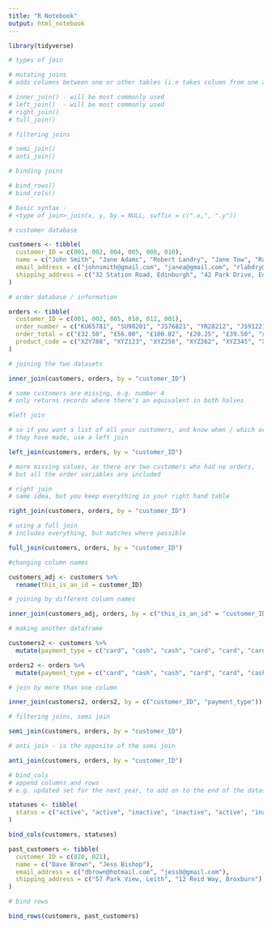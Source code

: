 ```yaml
---
title: "R Notebook"
output: html_notebook
---
```


```r
library(tidyverse)
```


```r
# types of join

# mutating joins
# adds columns between one or other tables (i.e takes column from one and add to the other)

# inner_join() - will be most commonly used
# left_join()  - will be most commonly used
# right_join()
# full_join()

# filtering joins

# semi_join()
# anti_join()

# binding joins

# bind_rows()
# bind_cols()

# basic syntax - 
# <type of join>_join(x, y, by = NULL, suffix = c(".x,", ".y"))

```

```r
# customer database

customers <- tibble(
  customer_ID = c(001, 002, 004, 005, 008, 010), 
  name = c("John Smith", "Jane Adams", "Robert Landry", "Jane Tow", "Raul Tann", "Hilary Joyal"),
  email_address = c("johnsmith@gmail.com", "janea@gmail.com", "rlabdry@hotmail.com", "janet89@aol.com", "paul.tann1@gmail.com", NA),
  shipping_address = c("32 Station Road, Edinburgh", "42 Park Drive, Edinburgh", NA, "10 Gardiner Rd, Edinburgh", "12 Main St, Edinburgh", " 234 Queensferry Rd, Edinburgh,")
)
```

```r
# order database / information

orders <- tibble(
  customer_ID = c(001, 002, 005, 010, 012, 001), 
  order_number = c("KU65781", "SU98201", "JS76821", "YR28212", "JS91221","YR21873"),
  order_total = c("£32.50", "£56.00", "£100.02", "£20.25", "£39.50", "£45.00"),
  product_code = c("XZY780", "XYZ123", "XYZ256", "XYZ262", "XYZ345", "XYZ127")
)
```

```r
# joining the two datasets 

inner_join(customers, orders, by = "customer_ID")

# some customers are missing, e.g. number 4
# only returns records where there's an equivalent in both halves

```

```r
#left join

# so if you want a list of all your customers, and know when / which orders
# they have made, use a left join

left_join(customers, orders, by = "customer_ID")

# more missing values, as there are two customers who had no orders,
# but all the order variables are included

```

```r
# right join
# same idea, but you keep everything in your right hand table

right_join(customers, orders, by = "customer_ID")
```

```r
# using a full join
# includes everything, but matches where possible 

full_join(customers, orders, by = "customer_ID")
```

```r
#changing column names

customers_adj <- customers %>%
  rename(this_is_an_id = customer_ID)
```

```r
# joining by different column names

inner_join(customers_adj, orders, by = c("this_is_an_id" = "customer_ID"))
```

```r
# making another dataframe

customers2 <- customers %>% 
  mutate(payment_type = c("card", "cash", "cash", "card", "card", "card"))

orders2 <- orders %>%
  mutate(payment_type = c("card", "cash", "cash", "card", "card", "cash"))
```

```r
# join by more than one column

inner_join(customers2, orders2, by = c("customer_ID", "payment_type"))

```

```r
# filtering joins, semi join

semi_join(customers, orders, by = "customer_ID")
```
```r
# anti join - is the opposite of the semi join

anti_join(customers, orders, by = "customer_ID")
```

```r
# bind_cols
# append columns and rows
# e.g. updated set for the next year, to add on to the end of the dataset

statuses <- tibble(
  status = c("active", "active", "inactive", "inactive", "active", "inactive")
) 

bind_cols(customers, statuses)

```

```r
past_customers <- tibble(
  customer_ID = c(020, 021), 
  name = c("Dave Brown", "Jess Bishop"),
  email_address = c("dbrown@hotmail.com", "jessb@gmail.com"),
  shipping_address = c("57 Park View, Leith", "12 Reid Way, Broxburn")
)
```

```r
# bind rows

bind_rows(customers, past_customers)
```

